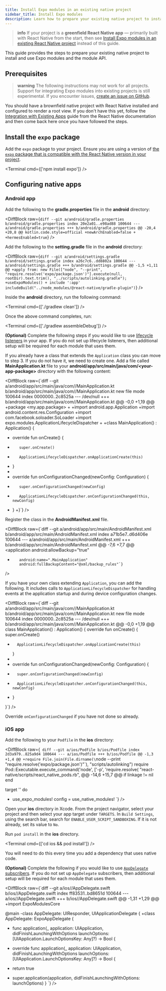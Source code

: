 ```yaml
---
title: Install Expo modules in an existing native project
sidebar_title: Install Expo modules
description: Learn how to prepare your existing native project to install and use Expo modules and the module API.
---
```



> **info** If your project is a **greenfield React Native app** &mdash; primarily built with React Native from the start, then see [Install Expo modules in an existing React Native project](/bare/installing-expo-modules/) instead of this guide.

This guide provides the steps to prepare your existing native project to install and use Expo modules and the module API.

## Prerequisites

> **warning** The following instructions may not work for all projects. Support for integrating Expo modules into existing projects is still experimental. If you encounter issues, [create an issue on GitHub](https://github.com/expo/expo/issues).

You should have a brownfield native project with React Native installed and configured to render a root view. If you don't have this yet, follow the [Integration with Existing Apps](https://reactnative.dev/docs/integration-with-existing-apps) guide from the React Native documentation and then come back here once you have followed the steps.

## Install the `expo` package

Add the `expo` package to your project. Ensure you are using a version of [the `expo` package that is compatible with the React Native version in your project](/versions/latest/#each-expo-sdk-version-depends-on-a-react-native-version).

<Terminal cmd={['npm install expo']} />

## Configuring native apps

### Android app

<Step label="1">

Add the following to the **gradle.properties** file in the **android** directory:

<DiffBlock
  raw={`diff --git a/android/gradle.properties b/android/gradle.properties
index 20e2a01..e98ad88 100644
--- a/android/gradle.properties
+++ b/android/gradle.properties
@@ -20,4 +20,8 @@ kotlin.code.style=official
+newArchEnabled=false
+
+hermesEnabled=true`}
/>

</Step>

<Step label="2">

Add the following to the **setting.gradle** file in the **android** directory:

<DiffBlock
  raw={`diff --git a/android/settings.gradle b/android/settings.gradle
index a26c7c6..dd8802a 100644
--- a/android/settings.gradle
+++ b/android/settings.gradle
@@ -1,5 +1,11 @@
+apply from: new File(["node", "--print", "require.resolve('expo/package.json')"].execute(null, rootDir).text.trim(), "../scripts/autolinking.gradle");
+useExpoModules()
+
 include ':app'
 includeBuild("../node_modules/@react-native/gradle-plugin")`}
/>

</Step>

<Step label="3">

Inside the **android** directory, run the following command:

<Terminal cmd={['./gradlew clean']} />

Once the above command completes, run:

<Terminal cmd={['./gradlew assembleDebug']} />

</Step>

<Step label="4">

**(Optional)** Complete the following steps if you would like to use [lifecycle listeners](/modules/android-lifecycle-listeners/) in your app. If you do not set up lifecycle listeners, then additional setup will be required for each module that uses them.

<Step label="4.1">

If you already have a class that extends the `Application` class you can move to step 3. If you do not have it, we need to create one. Add a file called **MainApplication.kt** file to your **android/app/src/main/java/com/&lt;your-app-package&gt;** directory with the following content:

<DiffBlock
  raw={`diff --git a/android/app/src/main/java/com/<my-app-package>/MainApplication.kt b/android/app/src/main/java/com/<my-app-package>/MainApplication.kt
new file mode 100644
index 0000000..2c8525a
--- /dev/null
+++ b/android/app/src/main/java/com/<my-app-package>/MainApplication.kt
@@ -0,0 +1,19 @@
+package <my.app.package>
+
+import android.app.Application
+import android.content.res.Configuration
+import com.facebook.soloader.SoLoader
+import expo.modules.ApplicationLifecycleDispatcher
+
+class MainApplication() : Application() {
+    override fun onCreate() {
+        super.onCreate()
+        ApplicationLifecycleDispatcher.onApplicationCreate(this)
+    }
+
+    override fun onConfigurationChanged(newConfig: Configuration) {
+        super.onConfigurationChanged(newConfig)
+        ApplicationLifecycleDispatcher.onConfigurationChanged(this, newConfig)
+    }
+}`}
/>

</Step>

<Step label="4.2">

Register the class in the **AndroidManifest.xml** file.

<DiffBlock
  raw={`diff --git a/android/app/src/main/AndroidManifest.xml b/android/app/src/main/AndroidManifest.xml
index a71b5e7..d6d406e 100644
--- a/android/app/src/main/AndroidManifest.xml
+++ b/android/app/src/main/AndroidManifest.xml
@@ -7,6 +7,7 @@
     <application
         android:allowBackup="true"
+        android:name=".MainApplication"
         android:fullBackupContent="@xml/backup_rules"`}
/>

</Step>

<Step label="4.3">

If you have your own class extending `Application`, you can add the following. It includes calls to `ApplicationLifecycleDispatcher` for handling events at the application startup and during device configuration changes.

<DiffBlock raw={`diff --git a/android/app/src/main/java/com/<my-app-package>/MainApplication.kt b/android/app/src/main/java/com/<my-app-package>/MainApplication.kt
new file mode 100644
index 0000000..2c8525a
--- /dev/null
+++ b/android/app/src/main/java/com/<my-app-package>/MainApplication.kt
@@ -0,0 +1,19 @@
class MainApplication() : Application() {
    override fun onCreate() {
        super.onCreate()
+       ApplicationLifecycleDispatcher.onApplicationCreate(this)
    }
+
+   override fun onConfigurationChanged(newConfig: Configuration) {
+       super.onConfigurationChanged(newConfig)
+       ApplicationLifecycleDispatcher.onConfigurationChanged(this, newConfig)
+   }

}`}
/>

Override `onConfigurationChanged` if you have not done so already.

</Step>
</Step>

### iOS app

<Step label="1">

Add the following to your `Podfile` in the **ios** directory:

<DiffBlock
    raw={`
diff --git a/ios/Podfile b/ios/Podfile
index 2d3a979..825a9d4 100644
--- a/ios/Podfile
+++ b/ios/Podfile
@@ -1,3 +1,4 @@
+require File.join(File.dirname(\`node --print "require.resolve('expo/package.json')"\`), "scripts/autolinking")
 require Pod::Executable.execute_command('node', ['-p',
   'require.resolve(
   "react-native/scripts/react_native_pods.rb",
@@ -14,6 +15,7 @@ if linkage != nil
 end

target '<YourAppTarget>' do

- use_expo_modules!
  config = use_native_modules!
  `}
  />

</Step>

<Step label="2">

Open your **ios** directory in Xcode. From the project navigator, select your project and then select your app target under `TARGETS`. In `Build Settings`, using the search bar, search for `ENABLE_USER_SCRIPT_SANDBOXING`. If it is not already, set its value to `No`.

</Step>

<Step label="3">

Run `pod install` in the **ios** directory.

<Terminal cmd={['cd ios && pod install']} />

You will need to do this every time you add a dependency that uses native code.

</Step>

<Step label="4">

**(Optional)** Complete the following if you would like to use [`AppDelegate` subscribers](/modules/appdelegate-subscribers/). If you do not set up `AppDelegate` subscribers, then additional setup will be required for each module that uses them.

<DiffBlock raw={`diff --git a/ios/<MyAppProject>/AppDelegate.swift b/ios/<MyAppProject>/AppDelegate.swift
index ff83531..bd8651d 100644
--- a/ios/<MyAppProject>/AppDelegate.swift
+++ b/ios/<MyAppProject>/AppDelegate.swift
@@ -1,31 +1,29 @@
+import ExpoModulesCore

@main
-class AppDelegate: UIResponder, UIApplicationDelegate {
+class AppDelegate: ExpoAppDelegate {

- func application(\_ application: UIApplication, didFinishLaunchingWithOptions launchOptions: [UIApplication.LaunchOptionsKey: Any]?) -> Bool {

* override func application(\_ application: UIApplication, didFinishLaunchingWithOptions launchOptions: [UIApplication.LaunchOptionsKey: Any]?) -> Bool {

- return true

* super.application(application, didFinishLaunchingWithOptions: launchOptions)
  }
  `}
  />

</Step>
